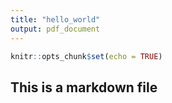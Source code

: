 ```yaml
---
title: "hello_world"
output: pdf_document
---
```


```r
knitr::opts_chunk$set(echo = TRUE)
```

## This is a markdown file